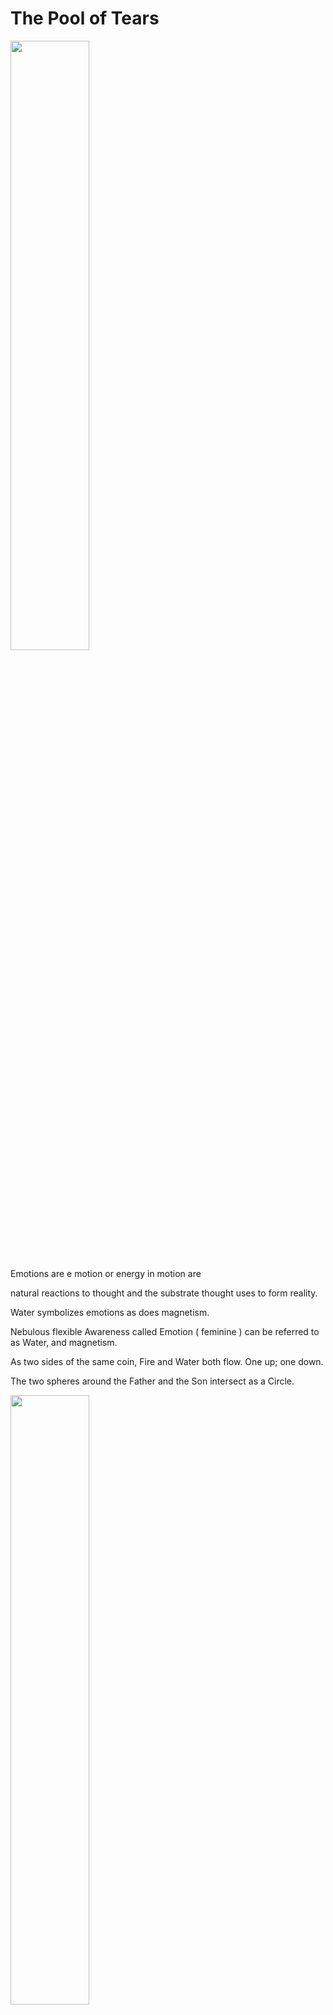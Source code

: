 # The Pool of Tears

![](images/clipboard-2879835549.png){width="50%"}

Emotions are e motion or energy in motion are

natural reactions to thought and the substrate thought uses to form reality.

Water symbolizes emotions as does magnetism.

Nebulous flexible Awareness called Emotion ( feminine ) can be referred to as Water, and magnetism.

As two sides of the same coin, Fire and Water both flow. One up; one down.

The two spheres around the Father and the Son intersect as a Circle.

![](images/clipboard-1962468060.jpeg){width="50%"}

Everything IS a Circle.

Kinda looks like 0 ( Zero )..

A Torus is a 3D circle.

![](images/clipboard-562461202.png){width="50%"}

or a circle pinned perpendicularly to another circle (YHVH)

![](images/clipboard-1118586294.gif)

![](images/clipboard-3580831733.png)

The O therein serves as the Observer, Spirit, Difference or Awareness.

An O in the midst of two things saying, "Hey!"

HOH

The Trinity IS Water.

Father, Son, and H**o**ly Spirit.

![](images/clipboard-318464583.png){width="50%"}

Water is Mother. Mem in Hebrew means water. Am = Ma. ( I + Am ) = I am ( the Son ).

Matter is What erm.. matters. Madder than a hatter.

Matter and Water are almost the same word but the meaning of the initials are flipped.

Matter starting with Mem ( M = water )

Water starting with Shin or Sin ( W = teeth )

So Water starts with hard teeth an matter starts with soft Water.

There was nothing but the Trinity AKA Water until

God Decided It Be Divided. \< cue beatbox \>

![](images/clipboard-1528808062.png){width="50%"}

He in His Will (Thought or Fire) turned some of the

Water into Air( Mind ) and some of it into Earth ( Matter ).

![](images/clipboard-685516646.jpeg)

So 1 or I is Fire, Masculine and

![Daddy!](images/clipboard-669563037.jpeg){width="50%"}

0 or O is Water, Feminine.

![Mommy!](images/clipboard-1502277545.jpeg){width="50%"}

Φ looks like a party when the line is in the torus.

Φ The power button turning you on and off between 1 and 0.

Boing! Git yer mind outa the gutter! So hot.

![](images/clipboard-838006033.png)

It is Will in the midst of Potential.

It doesn't take a rocket surgeon to see how

One Point becomes

Two becomes a

Line becomes a

Torus.

Point\>Line\>Fire\>Straight\>Male\>Round\>Female\>Trinity\> Water\>Space

The Trinity in 3D All from One Singular Datum of Pure Existence ( to Whom we refer to as, Father God )

Sorry, only two genders right at the foundation of reality.

Derivatives are just that, derivative.
